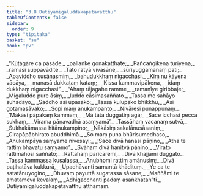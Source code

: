 ```yaml
---
title: "3.8 Dutiyamigaluddakapetavatthu"
tableOfContents: false
sidebar:
  order: 9
type: "tipitaka"
basket: "su"
book: "pv"
---
```



<DynamicBreadcrumb />

<Division number="488" book="pv">

<Paragraph number="529" type="verses" book="pv">
_“Kūṭāgāre ca pāsāde,_  
_pallaṅke gonakatthate;_  
_Pañcaṅgikena turiyena,_  
_ramasi suppavādite._  

</Paragraph>

</Division>
<Division number="489" book="pv">

<Paragraph number="530" type="verses" book="pv">
_Tato ratyā vivasāne,_  
_sūriyuggamanaṃ pati;_  
_Apaviddho susānasmiṃ,_  
_bahudukkhaṃ nigacchasi._  

</Paragraph>

</Division>
<Division number="490" book="pv">

<Paragraph number="531" type="verses" book="pv">
_Kiṃ nu kāyena vācāya,_  
_manasā dukkaṭaṃ kataṃ;_  
_Kissa kammavipākena,_  
_idaṃ dukkhaṃ nigacchasi”._  

</Paragraph>

</Division>
<Division number="491" book="pv">

<Paragraph number="532" type="verses" book="pv">
_“Ahaṃ rājagahe ramme,_  
_ramaṇīye giribbaje;_  
_Migaluddo pure āsiṃ,_  
_luddo cāsimasaññato._  

</Paragraph>

</Division>
<Division number="492" book="pv">

<Paragraph number="533" type="verses" book="pv">
_Tassa me sahāyo suhadayo,_  
_Saddho āsi upāsako;_  
_Tassa kulupako bhikkhu,_  
_Āsi gotamasāvako;_  
_Sopi maṃ anukampanto,_  
_Nivāresi punappunaṃ._  

</Paragraph>

</Division>
<Division number="493" book="pv">

<Paragraph number="534" type="verses" book="pv">
_‘Mākāsi pāpakaṃ kammaṃ,_  
_Mā tāta duggatiṃ agā;_  
_Sace icchasi pecca sukhaṃ,_  
_Virama pāṇavadhā asaṃyamā’._  

</Paragraph>

</Division>
<Division number="494" book="pv">

<Paragraph number="535" type="verses" book="pv">
_Tassāhaṃ vacanaṃ sutvā,_  
_Sukhakāmassa hitānukampino;_  
_Nākāsiṃ sakalānusāsaniṃ,_  
_Cirapāpābhirato abuddhimā._  

</Paragraph>

</Division>
<Division number="495" book="pv">

<Paragraph number="536" type="verses" book="pv">
_So maṃ puna bhūrisumedhaso,_  
_Anukampāya saṃyame nivesayi;_  
_‘Sace divā hanasi pāṇino,_  
_Atha te rattiṃ bhavatu saṃyamo’._  

</Paragraph>

</Division>
<Division number="496" book="pv">

<Paragraph number="537" type="verses" book="pv">
_Svāhaṃ divā hanitvā pāṇino,_  
_Virato rattimahosi saññato;_  
_Rattāhaṃ paricāremi,_  
_Divā khajjāmi duggato._  

</Paragraph>

</Division>
<Division number="497" book="pv">

<Paragraph number="538" type="verses" book="pv">
_Tassa kammassa kusalassa,_  
_Anubhomi rattiṃ amānusiṃ;_  
_Divā paṭihatāva kukkurā,_  
_Upadhāvanti samantā khādituṃ._  

</Paragraph>

</Division>
<Division number="498" book="pv">

<Paragraph number="539" type="verses" book="pv">
_Ye ca te satatānuyogino,_  
_Dhuvaṃ payuttā sugatassa sāsane;_  
_Maññāmi te amatameva kevalaṃ,_  
_Adhigacchanti padaṃ asaṅkhatan”ti._  


</Paragraph>
</Division>

<Paragraph number="540" type="center" book="pv">
Dutiyamigaluddakapetavatthu aṭṭhamaṃ.
</Paragraph>